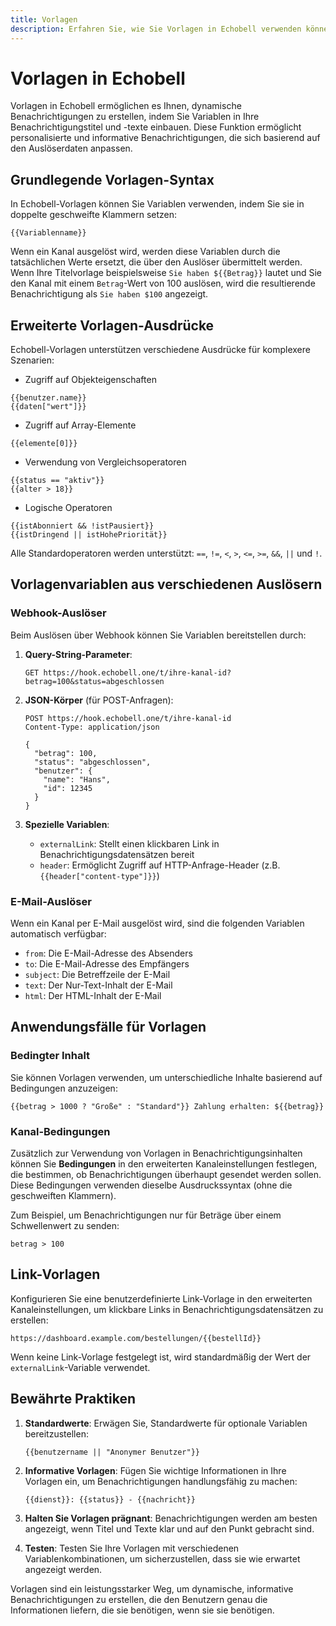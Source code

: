 ```yaml
---
title: Vorlagen
description: Erfahren Sie, wie Sie Vorlagen in Echobell verwenden können
---
```


# Vorlagen in Echobell

Vorlagen in Echobell ermöglichen es Ihnen, dynamische Benachrichtigungen zu erstellen, indem Sie Variablen in Ihre Benachrichtigungstitel und -texte einbauen. Diese Funktion ermöglicht personalisierte und informative Benachrichtigungen, die sich basierend auf den Auslöserdaten anpassen.

## Grundlegende Vorlagen-Syntax

In Echobell-Vorlagen können Sie Variablen verwenden, indem Sie sie in doppelte geschweifte Klammern setzen:

```
{{Variablenname}}
```

Wenn ein Kanal ausgelöst wird, werden diese Variablen durch die tatsächlichen Werte ersetzt, die über den Auslöser übermittelt werden. Wenn Ihre Titelvorlage beispielsweise `Sie haben ${{Betrag}}` lautet und Sie den Kanal mit einem `Betrag`-Wert von 100 auslösen, wird die resultierende Benachrichtigung als `Sie haben $100` angezeigt.

## Erweiterte Vorlagen-Ausdrücke

Echobell-Vorlagen unterstützen verschiedene Ausdrücke für komplexere Szenarien:

- Zugriff auf Objekteigenschaften

```
{{benutzer.name}}
{{daten["wert"]}}
```

- Zugriff auf Array-Elemente

```
{{elemente[0]}}
```

- Verwendung von Vergleichsoperatoren

```
{{status == "aktiv"}}
{{alter > 18}}
```

- Logische Operatoren

```
{{istAbonniert && !istPausiert}}
{{istDringend || istHohePriorität}}
```

Alle Standardoperatoren werden unterstützt: `==`, `!=`, `<`, `>`, `<=`, `>=`, `&&`, `||` und `!`.

## Vorlagenvariablen aus verschiedenen Auslösern

### Webhook-Auslöser

Beim Auslösen über Webhook können Sie Variablen bereitstellen durch:

1. **Query-String-Parameter**:

   ```http
   GET https://hook.echobell.one/t/ihre-kanal-id?betrag=100&status=abgeschlossen
   ```

2. **JSON-Körper** (für POST-Anfragen):

   ```http
   POST https://hook.echobell.one/t/ihre-kanal-id
   Content-Type: application/json

   {
     "betrag": 100,
     "status": "abgeschlossen",
     "benutzer": {
       "name": "Hans",
       "id": 12345
     }
   }
   ```

3. **Spezielle Variablen**:
   - `externalLink`: Stellt einen klickbaren Link in Benachrichtigungsdatensätzen bereit
   - `header`: Ermöglicht Zugriff auf HTTP-Anfrage-Header (z.B. `{{header["content-type"]}}`)

### E-Mail-Auslöser

Wenn ein Kanal per E-Mail ausgelöst wird, sind die folgenden Variablen automatisch verfügbar:

- `from`: Die E-Mail-Adresse des Absenders
- `to`: Die E-Mail-Adresse des Empfängers
- `subject`: Die Betreffzeile der E-Mail
- `text`: Der Nur-Text-Inhalt der E-Mail
- `html`: Der HTML-Inhalt der E-Mail

## Anwendungsfälle für Vorlagen

### Bedingter Inhalt

Sie können Vorlagen verwenden, um unterschiedliche Inhalte basierend auf Bedingungen anzuzeigen:

```
{{betrag > 1000 ? "Große" : "Standard"}} Zahlung erhalten: ${{betrag}}
```

### Kanal-Bedingungen

Zusätzlich zur Verwendung von Vorlagen in Benachrichtigungsinhalten können Sie **Bedingungen** in den erweiterten Kanaleinstellungen festlegen, die bestimmen, ob Benachrichtigungen überhaupt gesendet werden sollen. Diese Bedingungen verwenden dieselbe Ausdruckssyntax (ohne die geschweiften Klammern).

Zum Beispiel, um Benachrichtigungen nur für Beträge über einem Schwellenwert zu senden:

```
betrag > 100
```

## Link-Vorlagen

Konfigurieren Sie eine benutzerdefinierte Link-Vorlage in den erweiterten Kanaleinstellungen, um klickbare Links in Benachrichtigungsdatensätzen zu erstellen:

```
https://dashboard.example.com/bestellungen/{{bestellId}}
```

Wenn keine Link-Vorlage festgelegt ist, wird standardmäßig der Wert der `externalLink`-Variable verwendet.

## Bewährte Praktiken

1. **Standardwerte**: Erwägen Sie, Standardwerte für optionale Variablen bereitzustellen:

   ```
   {{benutzername || "Anonymer Benutzer"}}
   ```

2. **Informative Vorlagen**: Fügen Sie wichtige Informationen in Ihre Vorlagen ein, um Benachrichtigungen handlungsfähig zu machen:

   ```
   {{dienst}}: {{status}} - {{nachricht}}
   ```

3. **Halten Sie Vorlagen prägnant**: Benachrichtigungen werden am besten angezeigt, wenn Titel und Texte klar und auf den Punkt gebracht sind.

4. **Testen**: Testen Sie Ihre Vorlagen mit verschiedenen Variablenkombinationen, um sicherzustellen, dass sie wie erwartet angezeigt werden.

Vorlagen sind ein leistungsstarker Weg, um dynamische, informative Benachrichtigungen zu erstellen, die den Benutzern genau die Informationen liefern, die sie benötigen, wenn sie sie benötigen.
